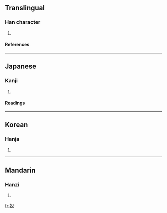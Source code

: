 ==Translingual==
===Han character===
{{Han char|rn=38|rad=女|as=07|sn=10|four=|canj=女金口山 (VCRU)}}
# {{defn|Han|sort=女07}}
====References====
{{Han ref|kx=0263.120|dkj=06333|dj=0529.290|hdz=21053.040|uh=5A27|ud=23079}}
----
==Japanese==
===Kanji===
{{ja-kanji|grade=|rs=女07}}
# {{defn|Japanese}} 
====Readings====
{{ja-readings|on=[[たい]] (tai), [[て]] (te), [[えつ]] (etsu), [[えち]] (echi)|kun=[[みめよい]] (mimeyoi), [[よろこぶ]] (yorokobu)}}
----
==Korean==
===Hanja===
{{ko-hanja|hangeul=태|rv=tae|mr=t'ae}}
# {{defn|Korean}}
----
==Mandarin==
===Hanzi===
{{cmn-hanzi|pin=[[tùi]] (tui4)|wg=t'ui<sup>4</sup>}}
# {{defn|Mandarin}}

[[fr:娧]]